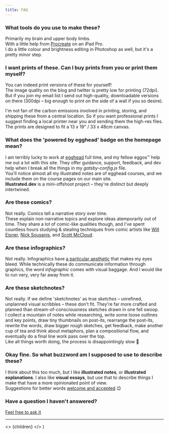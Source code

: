 ```yaml
---
title: FAQ
---
```



### What tools do you use to make these?
Primarily my brain and upper body limbs.  
With a little help from [Procreate](https://procreate.art/) on an iPad Pro.  
I do a little colour and brightness editing in Photoshop as well, but it's a pretty minor step.
<!-- I'm betting want more information than that, so I wrote you [a whole post about it](#). -->

### I want prints of these. Can I buy prints from you or print them myself?
You can indeed print versions of these for yourself!  
The image quality on the blog and twitter is pretty low for printing (72dpi).  
But if you join my email list I send out high-quality, downloadable versions on there (300dpi – big enough to print on the side of a wall if you so desire).  

I'm not fan of the carbon emissions involved in printing, storing, and shipping these from a central location. So if you want professional prints I suggest finding a local printer near you and sending them the high-res files.  
The prints are designed to fit a 13 x 19" / 33 x 48cm canvas.

### What does the 'powered by egghead' badge on the homepage mean?
I am terribly lucky to work at [egghead](https://egghead.io/) full time, and my fellow eggos™️ help me out a lot with this site.  They offer guidance, support, feedback, and dev help when I break all the things in my *gatsby-config.js* file.  
You'll notice almost all my illustrated notes are of egghead courses, and we include them on the course pages on our main site.  
**Illustrated.dev** is a mini-offshoot project – they're distinct but deeply intertwined.

### Are these comics?
Not really. Comics tell a narrative story over time.  
These explain non-narrative topics and explore ideas atemporarily out of time. They share a lot of comic-like qualities though, and I've spent countless hours studying & stealing techniques from comic artists like [Will Eisner](https://en.wikipedia.org/wiki/Will_Eisner), [Nick Sousanis](http://spinweaveandcut.com/), and [Scott McCloud](http://scottmccloud.com/).

### Are these infographics?
Not really. Infographics have [a particular aesthetic](https://www.pinterest.com/visualistan/latest-infographics/) that makes my eyes bleed.
While technically these do communicate information through graphics, the word *infographic* comes with visual baggage. And I would like to run very, very far away from it.

### Are these sketchnotes?
Not really. If we define 'sketchnotes' as true *sketches* – unrefined, unplanned visual scribbles – these don't fit.
They're far more crafted and planned than stream-of-consciousness sketches drawn in one fell swoop.  
I collect a mountain of notes while researching, write some loose outlines and key points, draw tiny thumbnails on post-its, rearrange the post-its, rewrite the words, draw bigger rough sketches, get feedback, make another cup of tea and think about metaphors, plan a compositional flow, and eventually do a final line work pass over the top.  
 Like all things worth doing, the process is disappointingly slow 🙂  

<!-- Image for this in the static/images folder -->

### Okay fine. So what buzzword am I supposed to use to describe these?
I think about this too much, but I like **illustrated notes**, or **illustrated explanations**.  I also like **visual essays**, but use that to describe things I make that have a more opinionated point of view.  
Suggestions for better words [welcome and accepted](mailto:maggie@illustrated.dev) 😉

### Have a question I haven't answered?
[Feel free to ask it](mailto:maggie@illustrated.dev)

---

  <>
    {children}
  </>
)